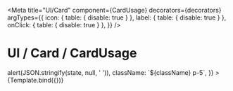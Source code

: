 

<Meta
  title="UI/Card"
  component={CardUsage}
  decorators={decorators}
  argTypes={{
    icon: { table: { disable: true } },
    label: { table: { disable: true } },
    onClick: { table: { disable: true } },
  }}
/>

# UI / Card / CardUsage


<Canvas withToolbar>
  <Story
    name="CardUsage"
    args={{
      title: '21°C',
      pressed: false,
      onClick: (_, state) => alert(JSON.stringify(state, null, ' ')),
      className: `${className} p-5`,
    }}
  >
    {Template.bind({})}
  </Story>
</Canvas>

<ArgsTable story="CardUsage" />
